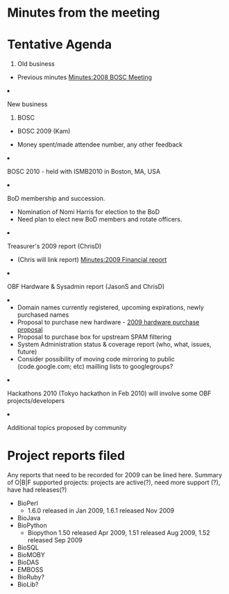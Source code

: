 =Minutes from the meeting=

=Tentative Agenda=
<ol>
<li> Old business </li>
 <ul><li> Previous minutes [[Minutes:2008 BOSC Meeting]]</li> </ul>  
 <li>New business</li>
<ol style="list-style-type:lower-roman">
<li>BOSC</li>
<ul>
  <li> BOSC 2009 (Kam)</li>
  <ul><li> Money spent/made attendee number, any other feedback</li></ul>
  <li> BOSC 2010 - held with ISMB2010 in Boston, MA, USA</li>
 </ul>
 <li> BoD membership and succession.
   <ul>
    <li>Nomination of Nomi Harris for election to the BoD</li>
    <li>Need plan to elect new BoD members and rotate officers.</li>
   </ul>
 <li>Treasurer's 2009 report (ChrisD)</li>
  <ul><li> (Chris will link report) [[Minutes:2009 Financial report]]</li></ul>
 <li> OBF Hardware & Sysadmin report (JasonS and ChrisD)<li>
 <ul>
   <li> Domain names currently registered, upcoming expirations, newly purchased names</li>
   <li> Proposal to purchase new hardware - [[2009 hardware purchase proposal]]</li>
   <li> Proposal to purchase box for upstream SPAM filtering</li>
  <li> System Administration status & coverage report (who, what, issues, future) </li>
 <li> Consider possibility of moving code mirroring to public (code.google.com; etc) mailling lists to googlegroups?</li>
</ul>
 <li> Hackathons 2010 (Tokyo hackathon in Feb 2010) will involve some OBF projects/developers</li>
 <li>Additional topics proposed by community</li>
</ol>
</ol>

=Project reports filed=
Any reports that need to be recorded for 2009 can be lined here. Summary of O|B|F supported projects: projects are active(?), need more support (?), have had releases(?)
* BioPerl
** 1.6.0 released in Jan 2009, 1.6.1 released Nov 2009
* BioJava
* BioPython
** Biopython 1.50 released Apr 2009, 1.51 released Aug 2009, 1.52 released Sep 2009
* BioSQL
* BioMOBY
* BioDAS
* EMBOSS
* BioRuby?
* BioLib?